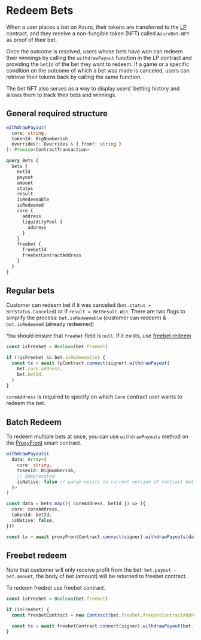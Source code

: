 # Redeem Bets

When a user places a bet on Azuro, their tokens are transferred to the [LP](/contracts/lp) contract, and they receive
a non-fungible token (NFT) called `AzuroBet-NFT` as proof of their bet.

Once the outcome is resolved, users whose bets have won can redeem their winnings by calling the `withdrawPayout` function
in the LP contract and providing the `betId` of the bet they want to redeem. If a game or a specific condition on the
outcome of which a bet was made is canceled, users can retrieve their tokens back by calling the same function.

The bet NFT also serves as a way to display users' betting history and allows them to track their bets and winnings.


## General required structure

```ts
withdrawPayout(
  core: string,
  tokenId: BigNumberish,
  overrides?: Overrides & { from?: string }
): Promise<ContractTransaction>
```

```graphql
query Bets {
  bets {
    betId
    payout
    amount
    status
    result
    isRedeemable
    isRedeemed
    core {
      address
      liquidityPool {
        address
      }
    }
    freebet {
      freebetId
      freebetContractAddress
    }
  }
}
```

## Regular bets

Customer can redeem bet if it was canceled (`bet.status = BetStatus.Canceled`) or if `result = BetResult.Win`.
There are two flags to simplify the process: `bet.isRedeemable` (customer can redeem) & `bet.isRedeemed` (already redeemed)

You should ensure that `freebet` field is `null`. If it exists, use [freebet redeem](#freebet-redeem)

```ts
const isFreebet = Boolean(bet.freebet)

if (!isFreebet && bet.isRedeemable) {
  const tx = await lpContract.connect(signer).withdrawPayout(
    bet.core.address,
    bet.betId,
  )
}
```

`coreAddress` is required to specify on which `Core` contract user wants to redeem the bet.


## Batch Redeem

To redeem multiple bets at once, you can use `withdrawPayouts` method on the [ProxyFront](/contracts/proxy-front) smart contract.

```ts
withdrawPayouts(
  data: Array<{
    core: string,
    tokenId: BigNumberish,
    // @deprecated
    isNative: false // param exists in current version of contract but doesn't work with combo bets.
  }>
)
```

```ts
const data = bets.map(({ coreAddress, betId }) => ({
  core: coreAddress,
  tokenId: betId,
  isNative: false,
}))

const tx = await proxyFrontContract.connect(signer).withdrawPayouts(data)
```

## Freebet redeem

Note that customer will only receive profit from the bet: `bet.payout - bet.amount`, the body of bet (amount) will be returned to freebet contract.

To redeem freebet use freebet contract.


```ts
const isFreebet = Boolean(bet.freebet)

if (isFreebet) {
  const freebetContract = new Contract(bet.freebet.freebetContractAddress, freebetABI)

  const tx = await freebetContract.connect(signer).withdrawPayout(bet.freebet.freebetId)
}
```
